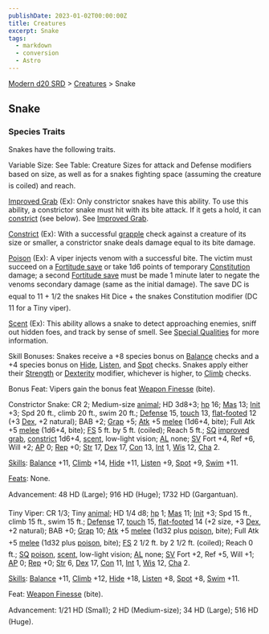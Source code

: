 ```yaml
---
publishDate: 2023-01-02T00:00:00Z
title: Creatures
excerpt: Snake
tags:
  - markdown
  - conversion
  - Astro
---
```


[Modern d20 SRD](/#modernD20) > [Creatures](modern-d20-srd-creatures-index) > Snake

## Snake

### Species Traits

Snakes have the following traits.

Variable Size: See Table: Creature Sizes for attack and Defense modifiers based on size, as well as for a snakes fighting space (assuming the creature is coiled) and reach.

[Improved Grab](modern-d20-srd-special-abilities-improved-grab) (Ex): Only constrictor snakes have this ability. To use this ability, a constrictor snake must hit with its bite attack. If it gets a hold, it can [constrict](modern-d20-srd-special-abilities-constrict) (see below). See [Improved Grab](modern-d20-srd-special-abilities-improved-grab).

[Constrict](modern-d20-srd-special-abilities-constrict) (Ex): With a successful [grapple](modern-d20-srd-combat-grapple) check against a creature of its size or smaller, a constrictor snake deals damage equal to its bite damage.

[Poison](modern-d20-srd-special-abilities-poison) (Ex): A viper injects venom with a successful bite. The victim must succeed on a [Fortitude save](modern-d20-srd-basics-saving-throws) or take 1d6 points of temporary [Constitution](modern-d20-srd-basics-ability-scores) damage; a second [Fortitude save](modern-d20-srd-basics-saving-throws) must be made 1 minute later to negate the venoms secondary damage (same as the initial damage). The save DC is equal to 11 + 1/2 the snakes Hit Dice + the snakes Constitution modifier (DC 11 for a Tiny viper).

[Scent](modern-d20-srd-special-abilities-scent) (Ex): This ability allows a snake to detect approaching enemies, sniff out hidden foes, and track by sense of smell. See [Special Qualities](modern-d20-srd-creatures-creature-overview) for more information.

Skill Bonuses: Snakes receive a +8 species bonus on [Balance](modern-d20-srd-skills-balance) checks and a +4 species bonus on [Hide](modern-d20-srd-skills-hide), [Listen](modern-d20-srd-skills-listen), and [Spot](modern-d20-srd-skills-spot) checks. Snakes apply either their [Strength](modern-d20-srd-basics-ability-scores) or [Dexterity](modern-d20-srd-basics-ability-scores) modifier, whichever is higher, to [Climb](modern-d20-srd-skills-climb) checks.

Bonus Feat: Vipers gain the bonus feat [Weapon Finesse](modern-d20-srd-feats-weapon-finesse) (bite).

Constrictor Snake: CR 2; Medium-size [animal](modern-d20-srd-creature-types-animal); HD 3d8+3; [hp](modern-d20-srd-combat-hit-points) 16; [Mas](modern-d20-srd-creatures-creature-overview) 13; [Init](modern-d20-srd-combat-initiative) +3; Spd 20 ft., climb 20 ft., swim 20 ft.; [Defense](modern-d20-srd-combat-defense) 15, [touch](modern-d20-srd-combat-attack-actions) 13, [flat-footed](modern-d20-srd-combat-surprise) 12 (+3 [Dex](modern-d20-srd-basics-ability-scores), +2 natural); BAB +2; [Grap](modern-d20-srd-combat-grapple) +5; [Atk](modern-d20-srd-combat-attack-roll) +5 [melee](modern-d20-srd-combat-attack-roll) (1d6+4, bite); Full Atk +5 [melee](modern-d20-srd-combat-attack-roll) (1d6+4, bite); [FS](modern-d20-srd-creatures-creature-overview) 5 ft. by 5 ft. (coiled); Reach 5 ft.; [SQ](modern-d20-srd-creatures-creature-overview) [improved grab](modern-d20-srd-special-abilities-improved-grab), [constrict](modern-d20-srd-special-abilities-constrict) 1d6+4, [scent](modern-d20-srd-special-abilities-scent), low-light vision; [AL](modern-d20-srd-basics-allegiances) none; [SV](modern-d20-srd-basics-saving-throws) Fort +4, Ref +6, Will +2; [AP](modern-d20-srd-creatures-creature-overview) 0; [Rep](modern-d20-srd-creatures-creature-overview) +0; [Str](modern-d20-srd-basics-ability-scores) 17, [Dex](modern-d20-srd-basics-ability-scores) 17, [Con](modern-d20-srd-basics-ability-scores) 13, [Int](modern-d20-srd-basics-ability-scores) 1, [Wis](modern-d20-srd-basics-ability-scores) 12, [Cha](modern-d20-srd-basics-ability-scores) 2.

[Skills](modern-d20-srd-skills-index): [Balance](modern-d20-srd-skills-balance) +11, [Climb](modern-d20-srd-skills-climb) +14, [Hide](modern-d20-srd-skills-hide) +11, [Listen](modern-d20-srd-skills-listen) +9, [Spot](modern-d20-srd-skills-spot) +9, [Swim](modern-d20-srd-skills-swim) +11.

[Feats](modern-d20-srd-feats-index): None.

Advancement: 48 HD (Large); 916 HD (Huge); 1732 HD (Gargantuan).

Tiny Viper: CR 1/3; Tiny [animal](modern-d20-srd-creature-types-animal); HD 1/4 d8; [hp](modern-d20-srd-combat-hit-points) 1; [Mas](modern-d20-srd-creatures-creature-overview) 11; [Init](modern-d20-srd-combat-initiative) +3; Spd 15 ft., climb 15 ft., swim 15 ft.; [Defense](modern-d20-srd-combat-defense) 17, [touch](modern-d20-srd-combat-attack-actions) 15, [flat-footed](modern-d20-srd-combat-surprise) 14 (+2 size, +3 [Dex](modern-d20-srd-basics-ability-scores), +2 natural); BAB +0; [Grap](modern-d20-srd-combat-grapple) 10; [Atk](modern-d20-srd-combat-attack-roll) +5 [melee](modern-d20-srd-combat-attack-roll) (1d32 plus [poison](modern-d20-srd-special-abilities-poison), bite); Full Atk +5 [melee](modern-d20-srd-combat-attack-roll) (1d32 plus [poison](modern-d20-srd-special-abilities-poison), bite); [FS](modern-d20-srd-creatures-creature-overview) 2 1/2 ft. by 2 1/2 ft. (coiled); Reach 0 ft.; [SQ](modern-d20-srd-creatures-creature-overview) [poison](modern-d20-srd-special-abilities-poison), [scent](modern-d20-srd-special-abilities-scent), low-light vision; [AL](modern-d20-srd-basics-allegiances) none; [SV](modern-d20-srd-basics-saving-throws) Fort +2, Ref +5, Will +1; [AP](modern-d20-srd-creatures-creature-overview) 0; [Rep](modern-d20-srd-creatures-creature-overview) +0; [Str](modern-d20-srd-basics-ability-scores) 6, [Dex](modern-d20-srd-basics-ability-scores) 17, [Con](modern-d20-srd-basics-ability-scores) 11, [Int](modern-d20-srd-basics-ability-scores) 1, [Wis](modern-d20-srd-basics-ability-scores) 12, [Cha](modern-d20-srd-basics-ability-scores) 2.

[Skills](modern-d20-srd-skills-index): [Balance](modern-d20-srd-skills-balance) +11, [Climb](modern-d20-srd-skills-climb) +12, [Hide](modern-d20-srd-skills-hide) +18, [Listen](modern-d20-srd-skills-listen) +8, [Spot](modern-d20-srd-skills-spot) +8, [Swim](modern-d20-srd-skills-swim) +11.

Feat: [Weapon Finesse](modern-d20-srd-feats-weapon-finesse) (bite).

Advancement: 1/21 HD (Small); 2 HD (Medium-size); 34 HD (Large); 516 HD (Huge).
